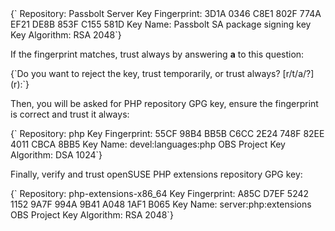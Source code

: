 
<CodeBlock>
{`  Repository:       Passbolt Server
  Key Fingerprint:  3D1A 0346 C8E1 802F 774A EF21 DE8B 853F C155 581D
  Key Name:         Passbolt SA package signing key <contact@passbolt.com>
  Key Algorithm:    RSA 2048`}
</CodeBlock>

If the fingerprint matches, trust always by answering **a** to this question:

<CodeBlock>
{`Do you want to reject the key, trust temporarily, or trust always? [r/t/a/?] (r):`}
</CodeBlock>

Then, you will be asked for PHP repository GPG key, ensure the fingerprint is correct and trust it always:

<CodeBlock>
{`  Repository:       php
  Key Fingerprint:  55CF 98B4 BB5B C6CC 2E24 748F 82EE 4011 CBCA 8BB5
  Key Name:         devel:languages:php OBS Project <devel:languages:php@build.opensuse.org>
  Key Algorithm:    DSA 1024`}
</CodeBlock>

Finally, verify and trust openSUSE PHP extensions repository GPG key:

<CodeBlock>
{`  Repository:       php-extensions-x86_64
  Key Fingerprint:  A85C D7EF 5242 1152 9A7F 994A 9B41 A048 1AF1 B065
  Key Name:         server:php:extensions OBS Project <server:php:extensions@build.opensuse.org>
  Key Algorithm:    RSA 2048`}
</CodeBlock>
